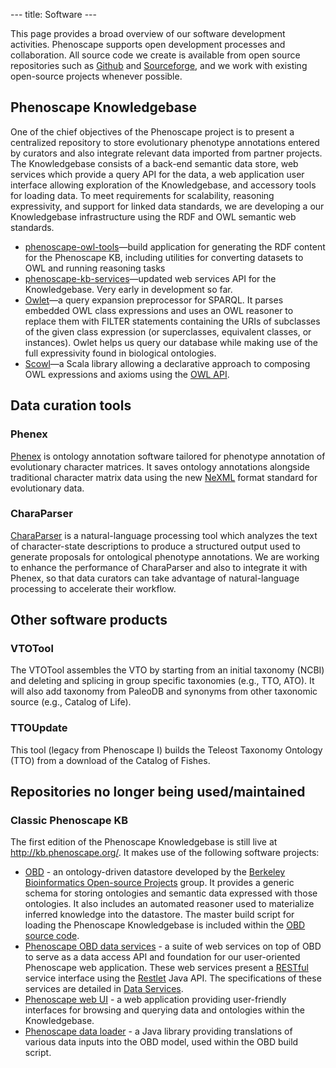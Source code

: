 ---
title: Software
---

This page provides a broad overview of our software development activities. Phenoscape supports open development processes and collaboration. All source code we create is available from open source repositories such as [http://github.com/phenoscape Github] and [http://sourceforge.net/projects/phenoscape/ Sourceforge], and we work with existing open-source projects whenever possible.

==Phenoscape Knowledgebase==
One of the chief objectives of the Phenoscape project is to present a centralized repository to store evolutionary phenotype annotations entered by curators and also integrate relevant data imported from partner projects. The Knowledgebase consists of a back-end semantic data store, web services  which provide a query API for the data, a web application user interface allowing exploration of the Knowledgebase, and accessory tools for loading data. To meet requirements for scalability, reasoning expressivity, and support for linked data standards, we are developing a our Knowledgebase infrastructure using the RDF and OWL semantic web standards.

* [http://github.com/phenoscape/phenoscape-owl-tools phenoscape-owl-tools]—build application for generating the RDF content for the Phenoscape KB, including utilities for converting datasets to OWL and running reasoning tasks
* [http://github.com/phenoscape/phenoscape-kb-services phenoscape-kb-services]—updated web services API for the Knowledgebase. Very early in development so far.
* [http://github.com/phenoscape/owlet Owlet]—a query expansion preprocessor for SPARQL. It parses embedded OWL class expressions and uses an OWL reasoner to replace them with FILTER statements containing the URIs of subclasses of the given class expression (or superclasses, equivalent classes, or instances). Owlet helps us query our database while making use of the full expressivity found in biological ontologies.
* [http://github.com/phenoscape/scowl Scowl]—a Scala library allowing a declarative approach to composing OWL expressions and axioms using the [http://owlapi.sourceforge.net/ OWL API].



==Data curation tools==
===Phenex===
[[Phenex]] is ontology annotation software tailored for phenotype annotation of evolutionary character matrices. It saves ontology annotations alongside traditional character matrix data using the new [http://www.nexml.org/ NeXML] format standard for evolutionary data.
===CharaParser===
[[CharaParser]] is a natural-language processing tool which analyzes the text of character-state descriptions to produce a structured output used to generate proposals for ontological phenotype annotations. We are working to enhance the performance of CharaParser and also to integrate it with Phenex, so that data curators can take advantage of natural-language processing to accelerate their workflow.

==Other software products==
===VTOTool===
The VTOTool assembles the VTO by starting from an initial taxonomy (NCBI) and deleting and splicing in group specific taxonomies (e.g., TTO, ATO).  It will also add taxonomy from PaleoDB and synonyms from other taxonomic source (e.g., Catalog of Life).
===TTOUpdate===
This tool (legacy from Phenoscape I) builds the Teleost Taxonomy Ontology (TTO) from a download of the Catalog of Fishes.

==Repositories no longer being used/maintained==
===Classic Phenoscape KB===
The first edition of the Phenoscape Knowledgebase is still live at http://kb.phenoscape.org/. It makes use of the following software projects:
* [http://berkeleybop.org/obd/ OBD] - an ontology-driven datastore developed by the [http://www.berkeleybop.org/ Berkeley Bioinformatics Open-source Projects] group. It provides a generic schema for storing ontologies and semantic data expressed with those ontologies. It also includes an automated reasoner used to materialize inferred knowledge into the datastore. The master build script for loading the Phenoscape Knowledgebase is included within the [http://obo.svn.sourceforge.net/svnroot/obo/OBDAPI/trunk OBD source code].
* [http://github.com/phenoscape/PhenoscapeOBD-WS Phenoscape OBD data services] - a suite of web services on top of OBD to serve as a data access API and foundation for our user-oriented Phenoscape web application.  These web services present a [http://en.wikipedia.org/wiki/Representational_State_Transfer RESTful] service interface using the [http://www.restlet.org/ Restlet] Java API. The specifications of these services are detailed in [[Data Services]].
* [http://github.com/phenoscape/PhenoscapeWeb Phenoscape web UI] - a web application providing user-friendly interfaces for browsing and querying data and ontologies within the Knowledgebase.
* [http://github.com/phenoscape/PhenoscapeDataLoader Phenoscape data loader] - a Java library providing translations of various data inputs into the OBD model, used within the OBD build script.